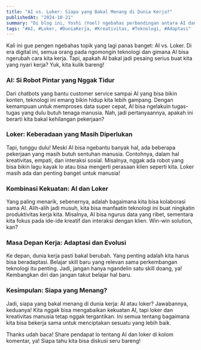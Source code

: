 ```yaml
---
title: "AI vs. Loker: Siapa yang Bakal Menang di Dunia Kerja?"
publishedAt: "2024-10-21"
summary: "Di blog ini, Yoshi (Yoel) ngebahas perbandingan antara AI dan pekerjaan tradisional (loker). Dia mengeksplorasi bagaimana keduanya bisa saling melengkapi, pentingnya adaptasi, dan masa depan dunia kerja yang bakal berubah."
tags: "#AI, #Loker, #DuniaKerja, #Kreativitas, #Teknologi, #Adaptasi"
---
```


Kali ini gue pengen ngebahas topik yang lagi panas banget: AI vs. Loker. Di era digital ini, semua orang pada ngomongin teknologi dan gimana AI bisa ngerubah cara kita kerja. Tapi, apakah AI bakal jadi pesaing serius buat kita yang nyari kerja? Yuk, kita kulik bareng!

### AI: Si Robot Pintar yang Nggak Tidur
Dari chatbots yang bantu customer service sampai AI yang bisa bikin konten, teknologi ini emang bikin hidup kita lebih gampang. Dengan kemampuan untuk memproses data super cepat, AI bisa ngelakuin tugas-tugas yang dulu butuh tenaga manusia. Nah, jadi pertanyaannya, apakah ini berarti kita bakal kehilangan pekerjaan?

### Loker: Keberadaan yang Masih Diperlukan
Tapi, tunggu dulu! Meski AI bisa ngebantu banyak hal, ada beberapa pekerjaan yang masih butuh sentuhan manusia. Contohnya, dalam hal kreativitas, empati, dan interaksi sosial. Misalnya, nggak ada robot yang bisa bikin lagu kayak lo atau bisa mengerti perasaan klien seperti kita. Loker masih ada dan penting banget untuk manusia!

### Kombinasi Kekuatan: AI dan Loker
Yang paling menarik, sebenernya, adalah bagaimana kita bisa kolaborasi sama AI. Alih-alih jadi musuh, kita bisa manfaatin teknologi ini buat ningkatin produktivitas kerja kita. Misalnya, AI bisa ngurus data yang ribet, sementara kita fokus pada ide-ide kreatif dan interaksi dengan klien. Win-win solution, kan?

### Masa Depan Kerja: Adaptasi dan Evolusi
Ke depan, dunia kerja pasti bakal berubah. Yang penting adalah kita harus bisa beradaptasi. Belajar skill baru yang relevan sama perkembangan teknologi itu penting. Jadi, jangan hanya ngandelin satu skill doang, ya! Kembangkan diri dan jangan takut belajar hal baru.

### Kesimpulan: Siapa yang Menang?
Jadi, siapa yang bakal menang di dunia kerja: AI atau loker? Jawabannya, keduanya! Kita nggak bisa mengabaikan kekuatan AI, tapi loker dan kreativitas manusia tetap nggak tergantikan. Ini semua tentang bagaimana kita bisa bekerja sama untuk menciptakan sesuatu yang lebih baik.

Thanks udah baca! Share pendapat lo tentang AI dan loker di kolom komentar, ya! Siapa tahu kita bisa diskusi seru bareng!